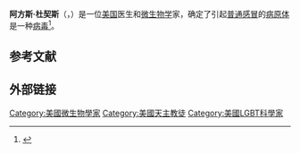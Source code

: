 {{Infobox scientist
| name = Alphonse Raymond Dochez
| image = {{CSS image crop
|Image = Truman and the National Defense Research Committee.jpg
|bSize = 834
|cWidth = 144
|cHeight = 220
|oTop = 124
|oLeft = 689
|Location = center
}}
| caption = 1947年参加[[美国国防部科研委员会|美国国防部科研委员会]]会议的杜契斯
| birth_date = 1882年4月21日
| birth_place = [[加利福尼亚州|加利福尼亚州]][[旧金山|旧金山]]
| death_date = 1964年6月30日
| death_place = [[纽约州|纽约州]][[纽约市|纽约市]]
| nationality = 美国
| fields = 细菌学
| workplaces = [[洛克菲勒大學|洛克菲勒大學]]<br />约翰斯·霍普金斯大学<br />[[哥伦比亚大学|哥伦比亚大学]]
| alma_mater = [[约翰斯·霍普金斯大学|约翰斯·霍普金斯大学]]
| known_for = 肺炎、猩红热和普通感冒的先驱研究
| partner = [[奥斯瓦尔德·埃弗里|奥斯瓦尔德·埃弗里]]
}}
'''阿方斯·杜契斯'''（{{lang-en|Alphonse Raymond Dochez}}，{{bd|1882年|4月21日|1964年|6月30日}}）是一位[[美国|美国]]医生和[[微生物学|微生物学]]家，确定了引起[[普通感冒|普通感冒]]的[[病原体|病原体]]是一种[[病毒|病毒]]<ref name=":0">{{Cite news|url=http://www.nasonline.org/publications/biographical-memoirs/memoir-pdfs/dochez-alphonse.pdf|title=Alphonse Raymond Dochez: A Biographical Memoir|last=Heidelberger|first=Michael|date=1971|work=National Academy of Sciences|last2=Kneeland, Jr.|first2=Yale|last3=Mills Price|first3=Katherine}}</ref>。


== 参考文献 ==
{{reflist}}

== 外部链接 ==
{{authority control}}
{{DEFAULTSORT:Dochez, Alphonse Raymond}}

[[Category:美國微生物學家|Category:美國微生物學家]]
[[Category:美國天主教徒|Category:美國天主教徒]]
[[Category:美國LGBT科學家|Category:美國LGBT科學家]]